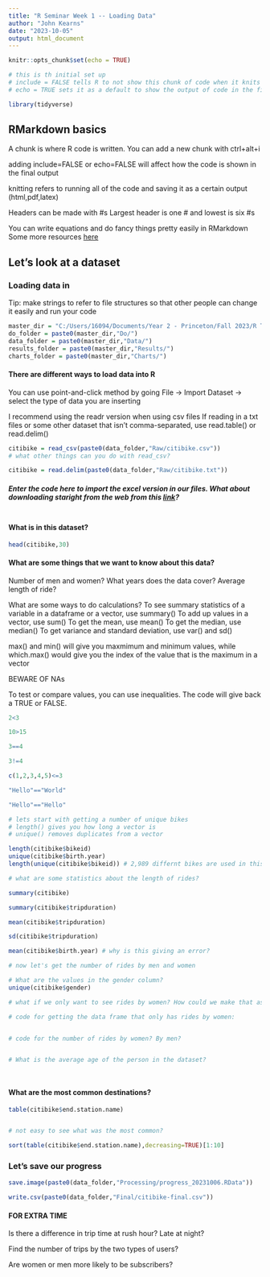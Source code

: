 ```yaml
---
title: "R Seminar Week 1 -- Loading Data"
author: "John Kearns"
date: "2023-10-05"
output: html_document
---
```


```r
knitr::opts_chunk$set(echo = TRUE)

# this is th initial set up
# include = FALSE tells R to not show this chunk of code when it knits the page
# echo = TRUE sets it as a default to show the output of code in the final document

library(tidyverse)

```

## RMarkdown basics

A chunk is where R code is written. You can add a new chunk with ctrl+alt+i

adding include=FALSE or echo=FALSE will affect how the code is shown in the final output

knitting refers to running all of the code and saving it as a certain output (html,pdf,latex)

Headers can be made with #s
Largest header is one # and lowest is six #s

You can write equations and do fancy things pretty easily in RMarkdown
Some more resources [here](https://sharp-lamport-f1a531.netlify.app/#1) 

## Let's look at a dataset

### Loading data in

Tip: make strings to refer to file structures so that other people can change it easily and run your code

```r

master_dir = "C:/Users/16094/Documents/Year 2 - Princeton/Fall 2023/R Tutoring/SPIA_R_Seminars/Week 1/"
do_folder = paste0(master_dir,"Do/")
data_folder = paste0(master_dir,"Data/")
results_folder = paste0(master_dir,"Results/")
charts_folder = paste0(master_dir,"Charts/")

```


#### There are different ways to load data into R
You can use point-and-click method by going File -> Import Dataset -> select the type of data you are inserting

I recommend using the readr version when using csv files
If reading in a txt files or some other dataset that isn't comma-separated, use read.table() or read.delim()

```r

citibike = read_csv(paste0(data_folder,"Raw/citibike.csv"))
# what other things can you do with read_csv?

citibike = read.delim(paste0(data_folder,"Raw/citibike.txt"))

```

##### Enter the code here to import the excel version in our files. What about downloading staright from the web from this [link](https://github.com/amueller/introduction_to_ml_with_python/blob/master/data/citibike.csv)?

```r





```



#### What is in this dataset?
```r

head(citibike,30)

```

#### What are some things that we want to know about this data?
Number of men and women? What years does the data cover? Average length of ride?


What are some ways to do calculations?
To see summary statistics of a variable in a dataframe or a vector, use summary()
To add up values in a vector, use sum()
To get the mean, use mean()
To get the median, use median()
To get variance and standard deviation, use var() and sd()

max() and min() will give you maxmimum and minimum values, while which.max() would give you the index of the value that is the maximum in a vector

BEWARE OF NAs

To test or compare values, you can use inequalities. The code will give back a TRUE or FALSE.

```r

2<3

10>15

3==4

3!=4

c(1,2,3,4,5)<=3

"Hello"=="World"

"Hello"=="Hello"


```


```r

# lets start with getting a number of unique bikes
# length() gives you how long a vector is
# unique() removes duplicates from a vector

length(citibike$bikeid)
unique(citibike$birth.year)
length(unique(citibike$bikeid)) # 2,989 differnt bikes are used in this data set


```

```r
# what are some statistics about the length of rides?

summary(citibike)

summary(citibike$tripduration)

mean(citibike$tripduration)

sd(citibike$tripduration)

mean(citibike$birth.year) # why is this giving an error?


```

```r

# now let's get the number of rides by men and women

# What are the values in the gender column?
unique(citibike$gender)

# what if we only want to see rides by women? How could we make that as a new variable? 

# code for getting the data frame that only has rides by women:


# code for the number of rides by women? By men?


# What is the average age of the person in the dataset? 




```
#### What are the most common destinations?
```r


table(citibike$end.station.name)


# not easy to see what was the most common?
```
```r

sort(table(citibike$end.station.name),decreasing=TRUE)[1:10]

```

### Let's save our progress
```r

save.image(paste0(data_folder,"Processing/progress_20231006.RData"))

write.csv(paste0(data_folder,"Final/citibike-final.csv"))

```
#### FOR EXTRA TIME

Is there a difference in trip time at rush hour? Late at night?

Find the number of trips by the two types of users?

Are women or men more likely to be subscribers?

```r



```

